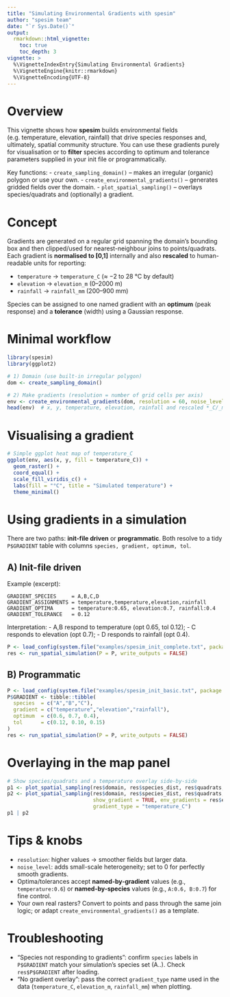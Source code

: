 ```yaml
---
title: "Simulating Environmental Gradients with spesim"
author: "spesim team"
date: "`r Sys.Date()`"
output:
  rmarkdown::html_vignette:
    toc: true
    toc_depth: 3
vignette: >
  %\VignetteIndexEntry{Simulating Environmental Gradients}
  %\VignetteEngine{knitr::rmarkdown}
  %\VignetteEncoding{UTF-8}
---
```


# Overview

This vignette shows how **spesim** builds environmental fields (e.g. temperature, elevation,
rainfall) that drive species responses and, ultimately, spatial community structure.
You can use these gradients purely for visualisation or to **filter** species according
to optimum and tolerance parameters supplied in your init file or programmatically.

Key functions:
- `create_sampling_domain()` – makes an irregular (organic) polygon or use your own.
- `create_environmental_gradients()` – generates gridded fields over the domain.
- `plot_spatial_sampling()` – overlays species/quadrats and (optionally) a gradient.

# Concept

Gradients are generated on a regular grid spanning the domain’s bounding box and then
clipped/used for nearest-neighbour joins to points/quadrats. Each gradient is
**normalised to [0,1]** internally and also **rescaled** to human-readable units for
reporting:

- `temperature` → `temperature_C` (≈ −2 to 28 °C by default)
- `elevation`   → `elevation_m` (0–2000 m)
- `rainfall`    → `rainfall_mm` (200–900 mm)

Species can be assigned to one named gradient with an **optimum** (peak response)
and a **tolerance** (width) using a Gaussian response.

# Minimal workflow

```r
library(spesim)
library(ggplot2)

# 1) Domain (use built-in irregular polygon)
dom <- create_sampling_domain()

# 2) Make gradients (resolution = number of grid cells per axis)
env <- create_environmental_gradients(dom, resolution = 60, noise_level = 0.05)
head(env)  # x, y, temperature, elevation, rainfall and rescaled *_C/_m/_mm
```

# Visualising a gradient

```r
# Simple ggplot heat map of temperature_C
ggplot(env, aes(x, y, fill = temperature_C)) +
  geom_raster() +
  coord_equal() +
  scale_fill_viridis_c() +
  labs(fill = "°C", title = "Simulated temperature") +
  theme_minimal()
```

# Using gradients in a simulation

There are two paths: **init-file driven** or **programmatic**. Both resolve to a tidy
`P$GRADIENT` table with columns `species, gradient, optimum, tol`.

## A) Init-file driven

Example (excerpt):

```
GRADIENT_SPECIES     = A,B,C,D
GRADIENT_ASSIGNMENTS = temperature,temperature,elevation,rainfall
GRADIENT_OPTIMA      = temperature:0.65, elevation:0.7, rainfall:0.4
GRADIENT_TOLERANCE   = 0.12
```

Interpretation:
- A,B respond to temperature (opt 0.65, tol 0.12);
- C responds to elevation (opt 0.7);
- D responds to rainfall (opt 0.4).

```r
P <- load_config(system.file("examples/spesim_init_complete.txt", package = "spesim"))
res <- run_spatial_simulation(P = P, write_outputs = FALSE)
```

## B) Programmatic

```r
P <- load_config(system.file("examples/spesim_init_basic.txt", package = "spesim"))
P$GRADIENT <- tibble::tibble(
  species  = c("A","B","C"),
  gradient = c("temperature","elevation","rainfall"),
  optimum  = c(0.6, 0.7, 0.4),
  tol      = c(0.12, 0.10, 0.15)
)
res <- run_spatial_simulation(P = P, write_outputs = FALSE)
```

# Overlaying in the map panel

```r
# Show species/quadrats and a temperature overlay side-by-side
p1 <- plot_spatial_sampling(res$domain, res$species_dist, res$quadrats, res$P)
p2 <- plot_spatial_sampling(res$domain, res$species_dist, res$quadrats, res$P,
                            show_gradient = TRUE, env_gradients = res$env_gradients,
                            gradient_type = "temperature_C")
p1 | p2
```

# Tips & knobs

- `resolution`: higher values → smoother fields but larger data.
- `noise_level`: adds small-scale heterogeneity; set to 0 for perfectly smooth gradients.
- Optima/tolerances accept **named-by-gradient** values (e.g., `temperature:0.6`)
  or **named-by-species** values (e.g., `A:0.6, B:0.7`) for fine control.
- Your own real rasters? Convert to points and pass through the same join logic;
  or adapt `create_environmental_gradients()` as a template.

# Troubleshooting

- “Species not responding to gradients”: confirm `species` labels in `P$GRADIENT`
  match your simulation’s species set (A..). Check `res$P$GRADIENT` after loading.
- “No gradient overlay”: pass the correct `gradient_type` name used in the data
  (`temperature_C`, `elevation_m`, `rainfall_mm`) when plotting.

